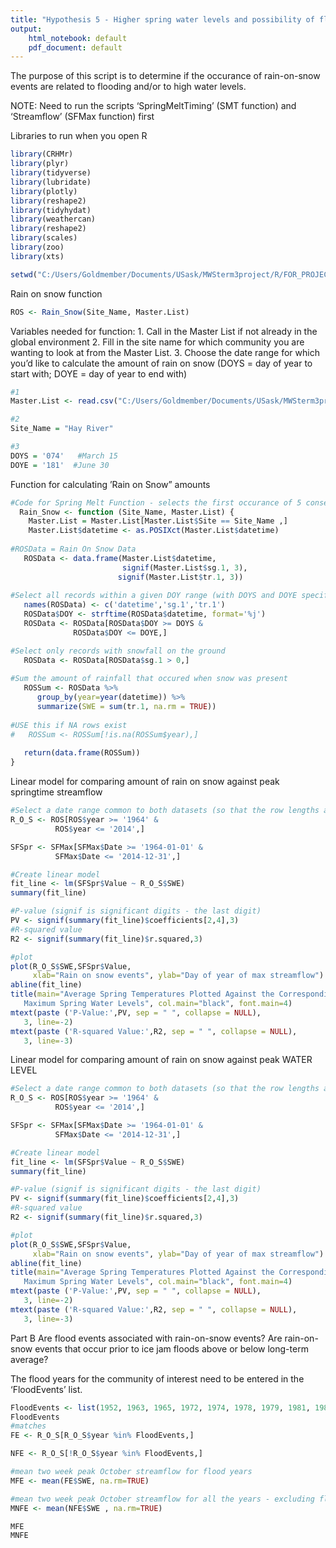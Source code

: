 ---
title: "Hypothesis 5 - Higher spring water levels and possibility of flooding exists when: Rain-on-snow conditions occur"
output:
    html_notebook: default
    pdf_document: default
---

The purpose of this script is to determine if the occurance of rain-on-snow events are related to flooding and/or to high water levels.

NOTE: Need to run the scripts 'SpringMeltTiming' (SMT function) and 'Streamflow' (SFMax function) first

Libraries to run when you open R
```{r}
library(CRHMr)
library(plyr)
library(tidyverse)
library(lubridate)
library(plotly)
library(reshape2)
library(tidyhydat)
library(weathercan)
library(reshape2)
library(scales)
library(zoo)
library(xts)

setwd("C:/Users/Goldmember/Documents/USask/MWSterm3project/R/FOR_PROJECT")
```

Rain on snow function
```{r}
ROS <- Rain_Snow(Site_Name, Master.List)
```

Variables needed for function:
1. Call in the Master List if not already in the global environment
2. Fill in the site name for which community you are wanting to look at from the Master List.
3. Choose the date range for which you'd like to calculate the amount of rain on snow (DOYS = day of year to start with; DOYE = day of year to end with)
```{r}
#1
Master.List <- read.csv("C:/Users/Goldmember/Documents/USask/MWSterm3project/R/FOR_PROJECT", header = TRUE)

#2
Site_Name = "Hay River"

#3
DOYS = '074'   #March 15
DOYE = '181'  #June 30

```

Function for calculating 'Rain on Snow" amounts
```{r}

#Code for Spring Melt Function - selects the first occurance of 5 consecutive days with min temps > 0 degrees C in the spring months
  Rain_Snow <- function (Site_Name, Master.List) {
    Master.List = Master.List[Master.List$Site == Site_Name ,]
    Master.List$datetime <- as.POSIXct(Master.List$datetime)
   
#ROSData = Rain On Snow Data
   ROSData <- data.frame(Master.List$datetime, 
                         signif(Master.List$sg.1, 3), 
                        signif(Master.List$tr.1, 3))
   
#Select all records within a given DOY range (with DOYS and DOYE specified in variables)   
   names(ROSData) <- c('datetime','sg.1','tr.1')    
   ROSData$DOY <- strftime(ROSData$datetime, format='%j')
   ROSData <- ROSData[ROSData$DOY >= DOYS &
              ROSData$DOY <= DOYE,]

#Select only records with snowfall on the ground
   ROSData <- ROSData[ROSData$sg.1 > 0,]
   
#Sum the amount of rainfall that occured when snow was present
   ROSSum <- ROSData %>% 
      group_by(year=year(datetime)) %>% 
      summarize(SWE = sum(tr.1, na.rm = TRUE)) 
 
#USE this if NA rows exist
#   ROSSum <- ROSSum[!is.na(ROSSum$year),]
   
   return(data.frame(ROSSum))
}

```

Linear model for comparing amount of rain on snow against peak springtime streamflow
```{r}
#Select a date range common to both datasets (so that the row lengths are equal)
R_O_S <- ROS[ROS$year >= '1964' &
          ROS$year <= '2014',]

SFSpr <- SFMax[SFMax$Date >= '1964-01-01' &
          SFMax$Date <= '2014-12-31',]

#Create linear model
fit_line <- lm(SFSpr$Value ~ R_O_S$SWE)
summary(fit_line)

#P-value (signif is significant digits - the last digit)
PV <- signif(summary(fit_line)$coefficients[2,4],3) 
#R-squared value
R2 <- signif(summary(fit_line)$r.squared,3)         

#plot
plot(R_O_S$SWE,SFSpr$Value,
     xlab="Rain on snow events", ylab="Day of year of max streamflow")
abline(fit_line)
title(main="Average Spring Temperatures Plotted Against the Corresponding
   Maximum Spring Water Levels", col.main="black", font.main=4)
mtext(paste ('P-Value:',PV, sep = " ", collapse = NULL),
   3, line=-2)
mtext(paste ('R-squared Value:',R2, sep = " ", collapse = NULL),
   3, line=-3)

```


Linear model for comparing amount of rain on snow against peak WATER LEVEL
```{r}
#Select a date range common to both datasets (so that the row lengths are equal)
R_O_S <- ROS[ROS$year >= '1964' &
          ROS$year <= '2014',]

SFSpr <- SFMax[SFMax$Date >= '1964-01-01' &
          SFMax$Date <= '2014-12-31',]

#Create linear model
fit_line <- lm(SFSpr$Value ~ R_O_S$SWE)
summary(fit_line)

#P-value (signif is significant digits - the last digit)
PV <- signif(summary(fit_line)$coefficients[2,4],3) 
#R-squared value
R2 <- signif(summary(fit_line)$r.squared,3)         

#plot
plot(R_O_S$SWE,SFSpr$Value,
     xlab="Rain on snow events", ylab="Day of year of max streamflow")
abline(fit_line)
title(main="Average Spring Temperatures Plotted Against the Corresponding
   Maximum Spring Water Levels", col.main="black", font.main=4)
mtext(paste ('P-Value:',PV, sep = " ", collapse = NULL),
   3, line=-2)
mtext(paste ('R-squared Value:',R2, sep = " ", collapse = NULL),
   3, line=-3)

```


Part B
Are flood events associated with rain-on-snow events? Are rain-on-snow events that occur prior to ice jam floods above or below long-term average?

The flood years for the community of interest need to be entered in the 'FloodEvents' list.
```{r}
FloodEvents <- list(1952, 1963, 1965, 1972, 1974, 1978, 1979, 1981, 1982, 1985, 1986, 1989, 1992, 1994, 1997, 2001, 2003, 2005, 2006, 2007, 2008, 2009, 2010)
FloodEvents
#matches 
FE <- R_O_S[R_O_S$year %in% FloodEvents,]

NFE <- R_O_S[!R_O_S$year %in% FloodEvents,]

#mean two week peak October streamflow for flood years
MFE <- mean(FE$SWE, na.rm=TRUE)

#mean two week peak October streamflow for all the years - excluding flood years
MNFE <- mean(NFE$SWE , na.rm=TRUE)

MFE
MNFE

```

